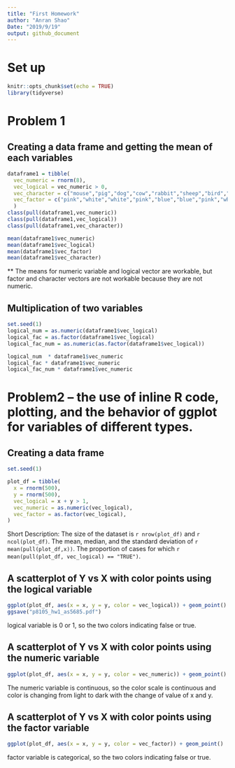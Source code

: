 ```yaml
---
title: "First Homework"
author: "Anran Shao"
Date: "2019/9/19" 
output: github_document 
---
```


# Set up
```r
knitr::opts_chunk$set(echo = TRUE)
library(tidyverse)
```

# Problem 1 

## Creating a data frame and getting the mean of each variables
```r
dataframe1 = tibble(
  vec_numeric = rnorm(8),
  vec_logical = vec_numeric > 0,
  vec_character = c("mouse","pig","dog","cow","rabbit","sheep","bird","penguin"),
  vec_factor = c("pink","white","white","pink","blue","blue","pink","white"),
  )
class(pull(dataframe1,vec_numeric))
class(pull(dataframe1,vec_logical))
class(pull(dataframe1,vec_character))

mean(dataframe1$vec_numeric)
mean(dataframe1$vec_logical)
mean(dataframe1$vec_factor)
mean(dataframe1$vec_character)
```
** The means for numeric variable and logical vector are workable, but factor and character vectors are not workable because they are not numeric. 

## Multiplication of two variables
```r
set.seed(1)
logical_num = as.numeric(dataframe1$vec_logical)
logical_fac = as.factor(dataframe1$vec_logical)
logical_fac_num = as.numeric(as.factor(dataframe1$vec_logical))

logical_num  * dataframe1$vec_numeric
logical_fac * dataframe1$vec_numeric
logical_fac_num * dataframe1$vec_numeric
```

# Problem2 -- the use of inline R code, plotting, and the behavior of ggplot for variables of different types.
## Creating a data frame
```r
set.seed(1)

plot_df = tibble(
  x = rnorm(500),
  y = rnorm(500),
  vec_logical = x + y > 1,
  vec_numeric = as.numeric(vec_logical),
  vec_factor = as.factor(vec_logical),
)
```
Short Description: 
The size of the dataset is `r nrow(plot_df)` and `r ncol(plot_df)`.
The mean, median, and the standard deviation of `r mean(pull(plot_df,x))`.
The proportion of cases for which `r mean(pull(plot_df, vec_logical) == "TRUE")`.

## A scatterplot of Y vs X with color points using the logical variable
```r
ggplot(plot_df, aes(x = x, y = y, color = vec_logical)) + geom_point()
ggsave("p8105_hw1_as5685.pdf")
```
logical variable is 0 or 1, so the two colors indicating false or true. 

## A scatterplot of Y vs X with color points using the numeric variable
```r
ggplot(plot_df, aes(x = x, y = y, color = vec_numeric)) + geom_point()
```
The numeric variable is continuous, so the color scale is continuous and color is changing from light to dark with the change of value of x and y. 

## A scatterplot of Y vs X with color points using the factor variable
```r
ggplot(plot_df, aes(x = x, y = y, color = vec_factor)) + geom_point()
```
factor variable is categorical, so the two colors indicating false or true. 
